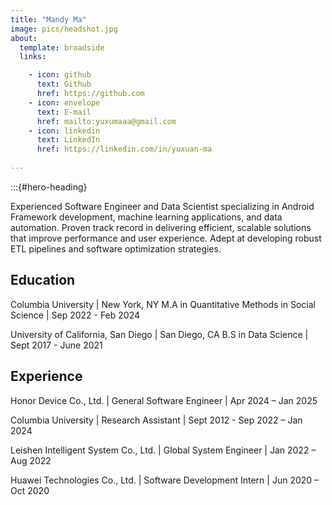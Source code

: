 ```yaml
---
title: "Mandy Ma"
image: pics/headshot.jpg
about:
  template: broadside
  links:

    - icon: github
      text: Github
      href: https://github.com
    - icon: envelope
      text: E-mail
      href: mailto:yuxumaaa@gmail.com
    - icon: linkedin
      text: LinkedIn
      href: https://linkedin.com/in/yuxuan-ma
      
---
```


:::{#hero-heading}

Experienced Software Engineer and Data Scientist specializing in Android Framework development, machine learning applications, and data automation. Proven track record in delivering efficient, scalable solutions that improve performance and user experience. Adept at developing robust ETL pipelines and software optimization strategies.

## Education

Columbia University | New York, NY
M.A in Quantitative Methods in Social Science | Sep 2022 - Feb 2024

University of California, San Diego | San Diego, CA
B.S in Data Science | Sept 2017 - June 2021


## Experience

Honor Device Co., Ltd.  | General Software Engineer  | Apr 2024 – Jan 2025

Columbia University | Research Assistant  | Sept 2012 - Sep 2022 – Jan 2024

Leishen Intelligent System Co., Ltd. | Global System Engineer  | Jan 2022 – Aug 2022

Huawei Technologies Co., Ltd. | Software Development Intern  | Jun 2020 – Oct 2020
